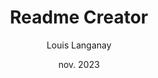 ---
title: Readme Creator
description: Soon..
tags: []
tools: [Typescript, React, TailwindCSS]
date: nov. 2023
published: false
author: Louis Langanay
---